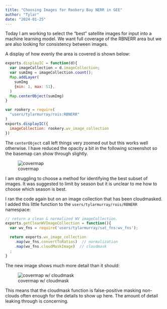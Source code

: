 ```yaml
---
title: "Choosing Images for Rookery Bay NERR in GEE"
author: "Tylar"
date: "2024-01-25"
---
```


Today I am working to select the "best" satellite images for input into a machine learning model.
We want full coverage of the RBNERR area but we are also looking for consistency between images.

A display of how evenly the area is covered is shown below:

```javascript
exports.displayIC = function(d){
  var imageCollection = d.imageCollection;
  var sumImg = imageCollection.count();
  Map.addLayer(
    sumImg
    {min: 1, max: 51},
  )
  Map.centerObject(sumImg)
}

var rookery = require(
  "users/tylarmurray/rois:RBNERR"
)
exports.displayIC({
  imageCollection: rookery.wv_image_collection
})
```

The `centerObject` call left things very zoomed out but this works well otherwise.
I have reduced the opacity a bit in the following screenshot so the basemap can show through slightly.

![covermap](./coverMap.png)

I am struggling to choose a method for identifying the best subset of images.
It was suggested to limit by season but it is unclear to me how to choose which season is best.

I ran the code again but on an image collection that has been cloudmasked.
I added this little function to the `users/tylarmurray/rois/RBNERR` namespace:

```javascript
// return a clean & normalized WV imageCollection.
exports.getCleanWVImageCollection = function(){
  var wv_fns = require('users/tylarmurray/sat_fns:wv_fns');

  return exports.wv_image_collection
    .map(wv_fns.convertToRatios)  // normalization
    .map(wv_fns.cloudMaskImage)  // cloudmask
  ;
}
```

The new image shows much more detail than it should:

![covermap w/ cloudmask](./covermap_cloudmasked.png)

This means that the cloudmask function is false-positive masking non-clouds often enough for the details to show up here.
The amount of detail leaking through is concerning.

